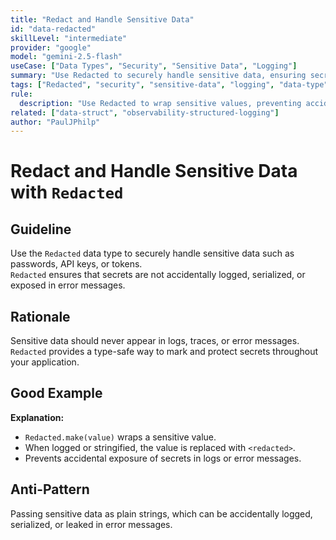 ```yaml
---
title: "Redact and Handle Sensitive Data"
id: "data-redacted"
skillLevel: "intermediate"
provider: "google"
model: "gemini-2.5-flash"
useCase: ["Data Types", "Security", "Sensitive Data", "Logging"]
summary: "Use Redacted to securely handle sensitive data, ensuring secrets are not accidentally logged or exposed."
tags: ["Redacted", "security", "sensitive-data", "logging", "data-type", "effect"]
rule:
  description: "Use Redacted to wrap sensitive values, preventing accidental exposure in logs or error messages."
related: ["data-struct", "observability-structured-logging"]
author: "PaulJPhilp"
---
```


# Redact and Handle Sensitive Data with `Redacted`

## Guideline

Use the `Redacted` data type to securely handle sensitive data such as passwords, API keys, or tokens.  
`Redacted` ensures that secrets are not accidentally logged, serialized, or exposed in error messages.

## Rationale

Sensitive data should never appear in logs, traces, or error messages.  
`Redacted` provides a type-safe way to mark and protect secrets throughout your application.

## Good Example

<Example path="./src/data-redacted.ts" />

**Explanation:**  
- `Redacted.make(value)` wraps a sensitive value.
- When logged or stringified, the value is replaced with `<redacted>`.
- Prevents accidental exposure of secrets in logs or error messages.

## Anti-Pattern

Passing sensitive data as plain strings, which can be accidentally logged, serialized, or leaked in error messages.